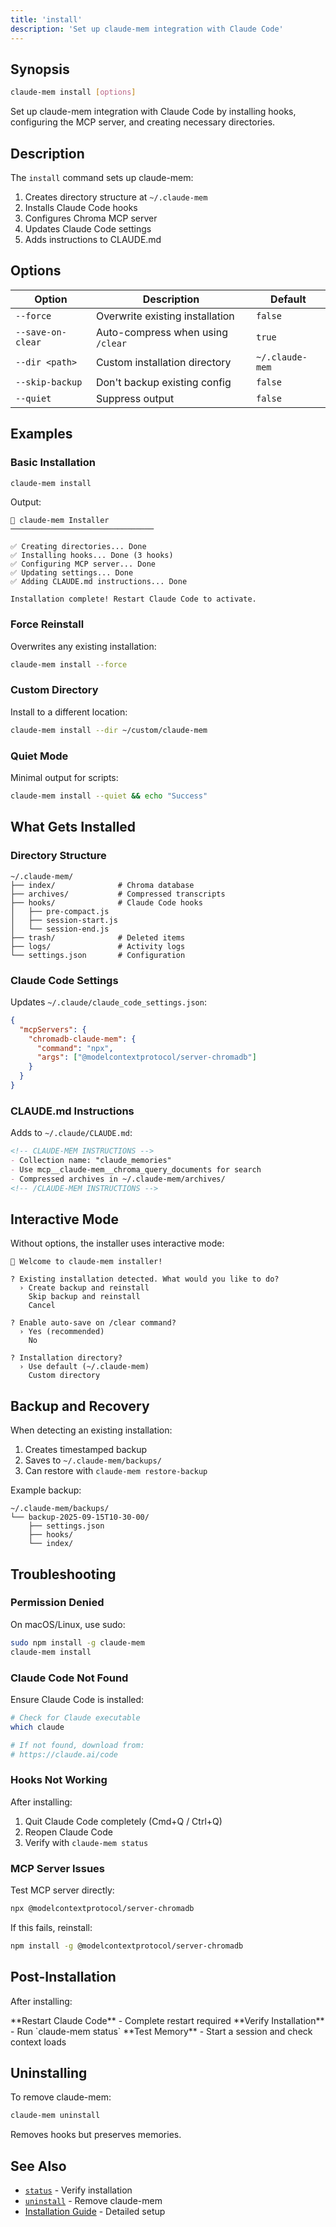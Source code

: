 ```yaml
---
title: 'install'
description: 'Set up claude-mem integration with Claude Code'
---
```


## Synopsis

```bash
claude-mem install [options]
```

Set up claude-mem integration with Claude Code by installing hooks, configuring the MCP server, and creating necessary directories.

## Description

The `install` command sets up claude-mem:

1. Creates directory structure at `~/.claude-mem`
2. Installs Claude Code hooks
3. Configures Chroma MCP server
4. Updates Claude Code settings
5. Adds instructions to CLAUDE.md

## Options

| Option | Description | Default |
|--------|-------------|---------|
| `--force` | Overwrite existing installation | `false` |
| `--save-on-clear` | Auto-compress when using `/clear` | `true` |
| `--dir <path>` | Custom installation directory | `~/.claude-mem` |
| `--skip-backup` | Don't backup existing config | `false` |
| `--quiet` | Suppress output | `false` |

## Examples

### Basic Installation

```bash
claude-mem install
```

Output:
```
🧠 claude-mem Installer
────────────────────────────────

✅ Creating directories... Done
✅ Installing hooks... Done (3 hooks)
✅ Configuring MCP server... Done
✅ Updating settings... Done
✅ Adding CLAUDE.md instructions... Done

Installation complete! Restart Claude Code to activate.
```

### Force Reinstall

Overwrites any existing installation:

```bash
claude-mem install --force
```

### Custom Directory

Install to a different location:

```bash
claude-mem install --dir ~/custom/claude-mem
```

### Quiet Mode

Minimal output for scripts:

```bash
claude-mem install --quiet && echo "Success"
```

## What Gets Installed

### Directory Structure

```
~/.claude-mem/
├── index/              # Chroma database
├── archives/           # Compressed transcripts
├── hooks/              # Claude Code hooks
│   ├── pre-compact.js
│   ├── session-start.js
│   └── session-end.js
├── trash/              # Deleted items
├── logs/               # Activity logs
└── settings.json       # Configuration
```

### Claude Code Settings

Updates `~/.claude/claude_code_settings.json`:

```json
{
  "mcpServers": {
    "chromadb-claude-mem": {
      "command": "npx",
      "args": ["@modelcontextprotocol/server-chromadb"]
    }
  }
}
```

### CLAUDE.md Instructions

Adds to `~/.claude/CLAUDE.md`:

```markdown
<!-- CLAUDE-MEM INSTRUCTIONS -->
- Collection name: "claude_memories"
- Use mcp__claude-mem__chroma_query_documents for search
- Compressed archives in ~/.claude-mem/archives/
<!-- /CLAUDE-MEM INSTRUCTIONS -->
```

## Interactive Mode

Without options, the installer uses interactive mode:

```
🧠 Welcome to claude-mem installer!

? Existing installation detected. What would you like to do?
  › Create backup and reinstall
    Skip backup and reinstall
    Cancel

? Enable auto-save on /clear command?
  › Yes (recommended)
    No

? Installation directory?
  › Use default (~/.claude-mem)
    Custom directory
```

## Backup and Recovery

When detecting an existing installation:

1. Creates timestamped backup
2. Saves to `~/.claude-mem/backups/`
3. Can restore with `claude-mem restore-backup`

Example backup:
```
~/.claude-mem/backups/
└── backup-2025-09-15T10-30-00/
    ├── settings.json
    ├── hooks/
    └── index/
```

## Troubleshooting

### Permission Denied

On macOS/Linux, use sudo:
```bash
sudo npm install -g claude-mem
claude-mem install
```

### Claude Code Not Found

Ensure Claude Code is installed:
```bash
# Check for Claude executable
which claude

# If not found, download from:
# https://claude.ai/code
```

### Hooks Not Working

After installing:
1. Quit Claude Code completely (Cmd+Q / Ctrl+Q)
2. Reopen Claude Code
3. Verify with `claude-mem status`

### MCP Server Issues

Test MCP server directly:
```bash
npx @modelcontextprotocol/server-chromadb
```

If this fails, reinstall:
```bash
npm install -g @modelcontextprotocol/server-chromadb
```

## Post-Installation

After installing:

<Steps>
  <Step>
    **Restart Claude Code** - Complete restart required
  </Step>
  <Step>
    **Verify Installation** - Run `claude-mem status`
  </Step>
  <Step>
    **Test Memory** - Start a session and check context loads
  </Step>
</Steps>

## Uninstalling

To remove claude-mem:

```bash
claude-mem uninstall
```

Removes hooks but preserves memories.

## See Also

- [`status`](/cli/status) - Verify installation
- [`uninstall`](/cli/uninstall) - Remove claude-mem
- [Installation Guide](/installation) - Detailed setup